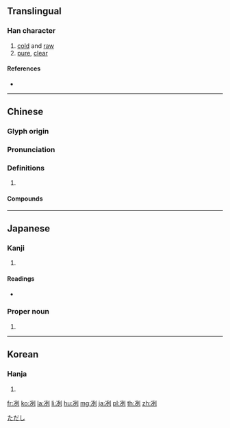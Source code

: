 {{character info/new}}
{{also|洌}}
==Translingual==

===Han character===
{{Han char|rn=15|rad=冫|as=06|sn=8|four=32100|canj=IMMNN|ids=⿰冫列}}

# [[cold]] and [[raw]]
# [[pure]], [[clear]]

====References====
* {{Han ref|kx=0132.150|dkj=01637|dj=0296.040|hdz=10297.020|uh=51BD|ud=20925|bh=A8E6|bd=43238}}

----

==Chinese==
{{zh-forms}}

===Glyph origin===
{{Han etym}}

===Pronunciation===
{{zh-pron
|m=liè
|c=lit6
|mc=y
|oc=y
|cat=
}}

===Definitions===
{{zh-hanzi}}

# {{rfdef|zh}}

====Compounds====
{{zh-der|冷冽|慄冽|冽泉|凜冽|冽冽|冽霜|凜凜冽冽|泠冽|甘冽|清冽}}

----

==Japanese==

===Kanji===
{{ja-kanji|grade=|rs=冫06}}

# {{defn|lang=ja|sort=冫06}}

====Readings====
* {{ja-readings|on=[[れつ]] (retsu), [[れい]] (rei)|kun=[[さむい]] (samui), [[つめたい]] (tsumetai)}}

===Proper noun===
{{ja-pos|proper|ただし}}

# {{given name|male|lang=ja}}

[[Category:Japanese male given names|ただし]]

----

==Korean==

===Hanja===
{{ko-hanja|hangeul=렬|rv=ryeol|mr=ryŏl}}

# {{defn|lang=ko|sort=冫06}}

[[fr:冽]]
[[ko:冽]]
[[la:冽]]
[[li:冽]]
[[hu:冽]]
[[mg:冽]]
[[ja:冽]]
[[pl:冽]]
[[th:冽]]
[[zh:冽]]